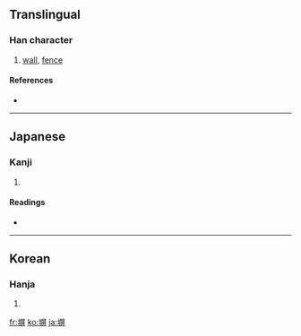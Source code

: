 ==Translingual==

===Han character===
{{Han char|rn=32|rad=土|as=09|sn=12|four=|canj=土尸廿廿 (GSTT)}}

# [[wall]], [[fence]]

====References====
* {{Han ref|kx=0234.271|dkj=05316|dj=0472.230|hdz=10469.011|uh=5840|ud=22592}}

----

==Japanese==

===Kanji===
{{ja-kanji|grade=c|rs=土09}}

# {{defn|Japanese}}

====Readings====
* {{ja-readings|on=|kun=[[かき]] (kaki), [[へい]] (hei)}}

----

==Korean==

===Hanja===
{{ko-hanja|hangeul=병|rv=byeong|mr=pyŏng}}

# {{defn|Korean}}

[[fr:塀]]
[[ko:塀]]
[[ja:塀]]